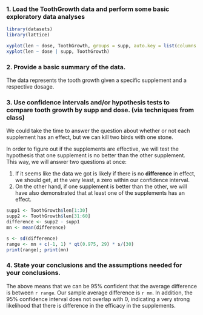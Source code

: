 ### 1. Load the ToothGrowth data and perform some basic exploratory data analyses
```r
library(datasets)
library(lattice)

xyplot(len ~ dose, ToothGrowth, groups = supp, auto.key = list(columns = 1))
xyplot(len ~ dose | supp, ToothGrowth)
```

### 2. Provide a basic summary of the data.

The data represents the tooth growth given a specific supplement and a respective dosage.

### 3. Use confidence intervals and/or hypothesis tests to compare tooth growth by supp and dose. (via techniques from class)

We could take the time to answer the question about whether or not each supplement has an effect, but we can kill two birds with one stone.

In order to figure out if the supplements are effective, we will test the hypothesis that one supplement is no better than the other supplement.
This way, we will answer two questions at once:

1. If it seems like the data we got is likely if there is no **difference** in effect, we should get, at the very least, a zero within our confidence interval.
2. On the other hand, if one supplement is better than the other, we will have also demonstrated that at least one of the supplements has an effect.

```r
supp1 <- ToothGrowth$len[1:30]
supp2 <- ToothGrowth$len[31:60]
difference <- supp2 - supp1
mn <- mean(difference)

s <- sd(difference)
range <- mn + c(-1, 1) * qt(0.975, 29) * s/(30)
print(range); print(mn)
```

### 4. State your conclusions and the assumptions needed for your conclusions.

The above means that we can be 95% confident that the average difference is between `r range`.
Our sample average difference is `r mn`.
In addition, the 95% confidence interval does not overlap with 0, indicating a very strong likelihood that there is difference in the efficacy in the supplements.